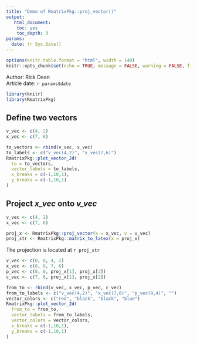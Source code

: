 ```yaml
---
title: "Demo of RmatrixPkg::proj_vector()"
output: 
   html_document:
    toc: yes
    toc_depth: 3
params:
  date: !r Sys.Date()    
---
```


```r
options(knitr.table.format = "html", width = 140)
knitr::opts_chunk$set(echo = TRUE, message = FALSE, warning = FALSE, fig.width = 12, fig.height = 8)
```

<div>Author: Rick Dean</div>
<div>Article date: `r params$date`</div>

```r
library(knitr)
library(RmatrixPkg)
```



## Define two vectors
```r
v_vec <- c(4, 2)
x_vec <- c(7, 6)

to_vectors <- rbind(v_vec, x_vec)
to_labels <- c("v_vec(4,2)", "x_vec(7,6)")
RmatrixPkg::plot_vector_2d(
  to = to_vectors, 
  vector_labels = to_labels,
  x_breaks = c(-1,10,1),
  y_breaks = c(-1,10,1)
)
```

## Project *x_vec* onto *v_vec*
```r
v_vec <- c(4, 2)
x_vec <- c(7, 6)

proj_x <- RmatrixPkg::proj_vector(x = x_vec, v = v_vec)
proj_str <- RmatrixPkg::matrix_to_latex(x = proj_x)
```

The projection is located at `r proj_str`

```r
v_vec <- c(0, 0, 4, 2)
x_vec <- c(0, 0, 7, 6)
p_vec <- c(0, 0, proj_x[1], proj_x[2])
c_vec <- c(7, 6, proj_x[1], proj_x[2])

from_to <- rbind(v_vec, x_vec, p_vec, c_vec)
from_to_labels <- c("v_vec(4,2)", "x_vec(7,6)", "p_vec(8,4)", "")
vector_colors <- c("red", "black", "black", "blue")
RmatrixPkg::plot_vector_2d(
  from_to = from_to, 
  vector_labels = from_to_labels,
  vector_colors = vector_colors,
  x_breaks = c(-1,10,1),
  y_breaks = c(-1,10,1)
)
```


